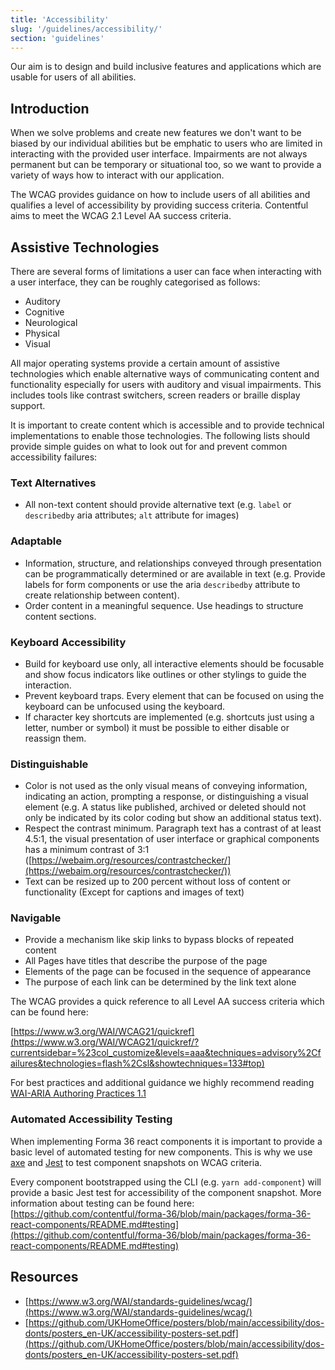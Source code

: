 ```yaml
---
title: 'Accessibility'
slug: '/guidelines/accessibility/'
section: 'guidelines'
---
```


Our aim is to design and build inclusive features and applications which are usable for users of all abilities.

## Introduction

When we solve problems and create new features we don't want to be biased by our individual abilities but be emphatic to users who are limited in interacting with the provided user interface. Impairments are not always permanent but can be temporary or situational too, so we want to provide a variety of ways how to interact with our application.

The WCAG provides guidance on how to include users of all abilities and qualifies a level of accessibility by providing success criteria. Contentful aims to meet the WCAG 2.1 Level AA success criteria.

## Assistive Technologies

There are several forms of limitations a user can face when interacting with a user interface, they can be roughly categorised as follows:

- Auditory
- Cognitive
- Neurological
- Physical
- Visual

All major operating systems provide a certain amount of assistive technologies which enable alternative ways of communicating content and functionality especially for users with auditory and visual impairments. This includes tools like contrast switchers, screen readers or braille display support.

It is important to create content which is accessible and to provide technical implementations to enable those technologies. The following lists should provide simple guides on what to look out for and prevent common accessibility failures:

### Text Alternatives

- All non-text content should provide alternative text (e.g. `label` or `describedby` aria attributes; `alt` attribute for images)

### Adaptable

- Information, structure, and relationships conveyed through presentation can be programmatically determined or are available in text (e.g. Provide labels for form components or use the aria `describedby` attribute to create relationship between content).
- Order content in a meaningful sequence. Use headings to structure content sections.

### Keyboard Accessibility

- Build for keyboard use only, all interactive elements should be focusable and show focus indicators like outlines or other stylings to guide the interaction.
- Prevent keyboard traps. Every element that can be focused on using the keyboard can be unfocused using the keyboard.
- If character key shortcuts are implemented (e.g. shortcuts just using a letter, number or symbol) it must be possible to either disable or reassign them.

### Distinguishable

- Color is not used as the only visual means of conveying information, indicating an action, prompting a response, or distinguishing a visual element (e.g. A status like published, archived or deleted should not only be indicated by its color coding but show an additional status text).
- Respect the contrast minimum. Paragraph text has a contrast of at least 4.5:1, the visual presentation of user interface or graphical components has a minimum contrast of 3:1 ([https://webaim.org/resources/contrastchecker/](https://webaim.org/resources/contrastchecker/))
- Text can be resized up to 200 percent without loss of content or functionality (Except for captions and images of text)

### Navigable

- Provide a mechanism like skip links to bypass blocks of repeated content
- All Pages have titles that describe the purpose of the page
- Elements of the page can be focused in the sequence of appearance
- The purpose of each link can be determined by the link text alone

The WCAG provides a quick reference to all Level AA success criteria which can be found here:

[https://www.w3.org/WAI/WCAG21/quickref](https://www.w3.org/WAI/WCAG21/quickref/?currentsidebar=%23col_customize&levels=aaa&techniques=advisory%2Cfailures&technologies=flash%2Csl&showtechniques=133#top)

For best practices and additional guidance we highly recommend reading [WAI-ARIA Authoring Practices 1.1](https://www.w3.org/TR/wai-aria-practices-1.1/)

### Automated Accessibility Testing

When implementing Forma 36 react components it is important to provide a basic level of automated testing for new components. This is why we use [axe](https://www.deque.com/axe/) and [Jest](https://jestjs.io/) to test component snapshots on WCAG criteria.

Every component bootstrapped using the CLI (e.g. `yarn add-component`) will provide a basic Jest test for accessibility of the component snapshot. More information about testing can be found here: [https://github.com/contentful/forma-36/blob/main/packages/forma-36-react-components/README.md#testing](https://github.com/contentful/forma-36/blob/main/packages/forma-36-react-components/README.md#testing)

## Resources

- [https://www.w3.org/WAI/standards-guidelines/wcag/](https://www.w3.org/WAI/standards-guidelines/wcag/)
- [https://github.com/UKHomeOffice/posters/blob/main/accessibility/dos-donts/posters_en-UK/accessibility-posters-set.pdf](https://github.com/UKHomeOffice/posters/blob/main/accessibility/dos-donts/posters_en-UK/accessibility-posters-set.pdf)
